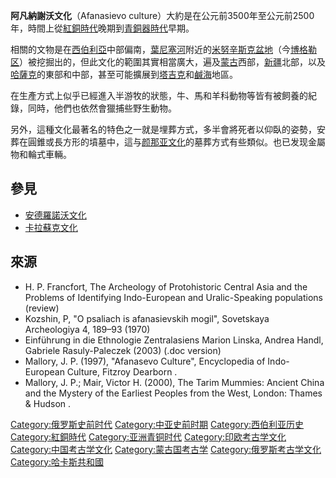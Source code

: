 '''阿凡納謝沃文化'''（Afanasievo culture）大約是在公元前3500年至公元前2500年，時間上從[[紅銅時代|紅銅時代]]晚期到[[青銅器時代|青銅器時代]]早期。

相關的文物是在[[西伯利亞|西伯利亞]]中部偏南，[[葉尼塞河|葉尼塞河]]附近的[[米努辛斯克盆地|米努辛斯克盆地]]（今[[博格勒区|博格勒区]]）被挖掘出的，但此文化的範圍其實相當廣大，遍及[[蒙古|蒙古]]西部，[[新疆|新疆]]北部，以及[[哈薩克|哈薩克]]的東部和中部，甚至可能擴展到[[塔吉克斯坦|塔吉克]]和[[鹹海|鹹海]]地區。

在生產方式上似乎已經進入半游牧的狀態，牛、馬和羊科動物等皆有被飼養的紀錄，同時，他們也依然會獵捕些野生動物。

另外，這種文化最著名的特色之一就是埋葬方式，多半會將死者以仰臥的姿勢，安葬在圓錐或長方形的墳墓中，這与[[颜那亚文化|颜那亚文化]]的墓葬方式有些類似。也已发现金屬物和輪式車輛。

== 參見 ==
* [[安德羅諾沃文化|安德羅諾沃文化]]
* [[卡拉蘇克文化|卡拉蘇克文化]]

== 來源 ==
* H. P. Francfort, The Archeology of Protohistoric Central Asia and the Problems of Identifying Indo-European and Uralic-Speaking populations (review) 
* Kozshin, P, "O psaliach is afanasievskih mogil", Sovetskaya Archeologiya 4, 189–93 (1970) 
* Einführung in die Ethnologie Zentralasiens Marion Linska, Andrea Handl, Gabriele Rasuly-Paleczek (2003) (.doc version) 
* Mallory, J. P. (1997), "Afanasevo Culture", Encyclopedia of Indo-European Culture, Fitzroy Dearborn . 
* Mallory, J. P.; Mair, Victor H. (2000), The Tarim Mummies: Ancient China and the Mystery of the Earliest Peoples from the West, London: Thames & Hudson .

{{模板:Neolithic cultures of China}}

[[Category:俄罗斯史前时代|Category:俄罗斯史前时代]]
[[Category:中亚史前时期|Category:中亚史前时期]]
[[Category:西伯利亚历史|Category:西伯利亚历史]]
[[Category:紅銅時代|Category:紅銅時代]]
[[Category:亚洲青铜时代|Category:亚洲青铜时代]]
[[Category:印欧考古学文化|Category:印欧考古学文化]]
[[Category:中国考古学文化|Category:中国考古学文化]]
[[Category:蒙古国考古学|Category:蒙古国考古学]]
[[Category:俄罗斯考古学文化|Category:俄罗斯考古学文化]]
[[Category:哈卡斯共和國|Category:哈卡斯共和國]]